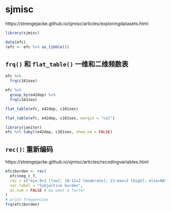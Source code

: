 
# sjmisc  

https://strengejacke.github.io/sjmisc/articles/exploringdatasets.html  

```r
library(sjmisc)
```

```r
data(efc)
(efc <- efc %>% as_tibble())
```

## `frq()` 和 `flat_table()` 一维和二维频数表

```r
efc %>%
  frq(c161sex)
```
```r
efc %>% 
  group_by(e42dep) %>% 
  frq(c161sex)
```



```r
flat_table(efc, e42dep, c161sex)
```


```r
flat_table(efc, e42dep, c161sex, margin = "col")
```


```r
library(janitor)
efc %>% tabyl(e42dep, c161sex, show_na = FALSE)
```



## `rec()`: 重新编码

https://strengejacke.github.io/sjmisc/articles/recodingvariables.html

```r
efc$burden <- rec(
  efc$neg_c_7,
  rec = c("min:9=1 [low]; 10:12=2 [moderate]; 13:max=3 [high]; else=NA"),
  var.label = "Subjective burden",
  as.num = FALSE # we want a factor
)
# print frequencies
frq(efc$burden)
```






